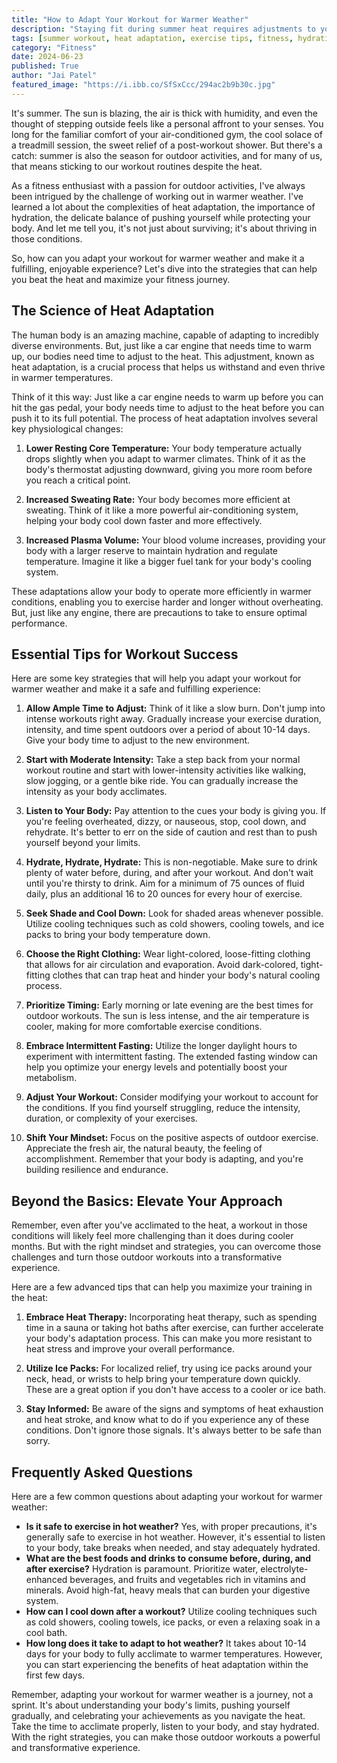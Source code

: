 ```yaml
---
title: "How to Adapt Your Workout for Warmer Weather"
description: "Staying fit during summer heat requires adjustments to your workout routine. This blog post explains the science of heat adaptation and provides practical tips on how to modify your exercises, stay hydrated, and prioritize safety while working out in warmer weather."
tags: [summer workout, heat adaptation, exercise tips, fitness, hydration, outdoor exercise, warm weather workout, health, wellness, summer fitness]
category: "Fitness"
date: 2024-06-23
published: True
author: "Jai Patel"
featured_image: "https://i.ibb.co/SfSxCcc/294ac2b9b30c.jpg"
---
```



It's summer. The sun is blazing, the air is thick with humidity, and even the thought of stepping outside feels like a personal affront to your senses.  You long for the familiar comfort of your air-conditioned gym, the cool solace of a treadmill session, the sweet relief of a post-workout shower. But there's a catch: summer is also the season for outdoor activities, and for many of us, that means sticking to our workout routines despite the heat.

As a fitness enthusiast with a passion for outdoor activities, I've always been intrigued by the challenge of working out in warmer weather.  I've learned a lot about the complexities of heat adaptation, the importance of hydration, the delicate balance of pushing yourself while protecting your body.  And let me tell you, it's not just about surviving; it's about thriving in those conditions.

So, how can you adapt your workout for warmer weather and make it a fulfilling, enjoyable experience?  Let's dive into the strategies that can help you beat the heat and maximize your fitness journey. 

##  The Science of Heat Adaptation

The human body is an amazing machine, capable of adapting to incredibly diverse environments. But, just like a car engine that needs time to warm up, our bodies need time to adjust to the heat.  This adjustment, known as heat adaptation, is a crucial process that helps us withstand and even thrive in warmer temperatures.  

Think of it this way:  Just like a car engine needs to warm up before you can hit the gas pedal, your body needs time to adjust to the heat before you can push it to its full potential.  The process of heat adaptation involves several key physiological changes:

1. **Lower Resting Core Temperature:**  Your body temperature actually drops slightly when you adapt to warmer climates.  Think of it as the body's thermostat adjusting downward, giving you more room before you reach a critical point.

2. **Increased Sweating Rate:** Your body becomes more efficient at sweating.  Think of it like a more powerful air-conditioning system,  helping your body cool down faster and more effectively.

3. **Increased Plasma Volume:** Your blood volume increases, providing your body with a larger reserve to maintain hydration and regulate temperature.  Imagine it like a bigger fuel tank for your body's cooling system.

These adaptations allow your body to operate more efficiently in warmer conditions, enabling you to exercise harder and longer without overheating.  But, just like any engine, there are precautions to take to ensure optimal performance.

##  Essential Tips for Workout Success

Here are some key strategies that will help you adapt your workout for warmer weather and make it a safe and fulfilling experience:

1. **Allow Ample Time to Adjust:**  Think of it like a slow burn. Don't jump into intense workouts right away.  Gradually increase your exercise duration, intensity, and time spent outdoors over a period of about 10-14 days.  Give your body time to adjust to the new environment.

2. **Start with Moderate Intensity:**  Take a step back from your normal workout routine and start with lower-intensity activities like walking, slow jogging, or a gentle bike ride. You can gradually increase the intensity as your body acclimates.

3. **Listen to Your Body:**  Pay attention to the cues your body is giving you. If you're feeling overheated, dizzy, or nauseous, stop, cool down, and rehydrate. It's better to err on the side of caution and rest than to push yourself beyond your limits.

4. **Hydrate, Hydrate, Hydrate:**  This is non-negotiable.  Make sure to drink plenty of water before, during, and after your workout.  And don't wait until you're thirsty to drink.  Aim for a minimum of 75 ounces of fluid daily, plus an additional 16 to 20 ounces for every hour of exercise.

5. **Seek Shade and Cool Down:**  Look for shaded areas whenever possible.  Utilize cooling techniques such as cold showers, cooling towels, and ice packs to bring your body temperature down.

6. **Choose the Right Clothing:**  Wear light-colored, loose-fitting clothing that allows for air circulation and evaporation. Avoid dark-colored, tight-fitting clothes that can trap heat and hinder your body's natural cooling process.

7. **Prioritize Timing:**  Early morning or late evening are the best times for outdoor workouts. The sun is less intense, and the air temperature is cooler, making for more comfortable exercise conditions.

8. **Embrace Intermittent Fasting:**  Utilize the longer daylight hours to experiment with intermittent fasting.  The extended fasting window can help you optimize your energy levels and potentially boost your metabolism.

9. **Adjust Your Workout:**  Consider modifying your workout to account for the conditions.  If you find yourself struggling, reduce the intensity, duration, or complexity of your exercises.

10.  **Shift Your Mindset:**  Focus on the positive aspects of outdoor exercise.  Appreciate the fresh air, the natural beauty, the feeling of accomplishment.  Remember that your body is adapting, and you're building resilience and endurance.

##  Beyond the Basics:  Elevate Your Approach

Remember, even after you've acclimated to the heat, a workout in those conditions will likely feel more challenging than it does during cooler months.  But with the right mindset and strategies, you can overcome those challenges and turn those outdoor workouts into a transformative experience.

Here are a few advanced tips that can help you maximize your training in the heat:

1. **Embrace Heat Therapy:**  Incorporating heat therapy, such as spending time in a sauna or taking hot baths after exercise, can further accelerate your body's adaptation process. This can make you more resistant to heat stress and improve your overall performance.

2. **Utilize Ice Packs:**  For localized relief, try using ice packs around your neck, head, or wrists to help bring your temperature down quickly.  These are a great option if you don't have access to a cooler or ice bath.

3. **Stay Informed:**  Be aware of the signs and symptoms of heat exhaustion and heat stroke, and know what to do if you experience any of these conditions.   Don't ignore those signals.  It's always better to be safe than sorry.

##  Frequently Asked Questions

Here are a few common questions about adapting your workout for warmer weather:

* **Is it safe to exercise in hot weather?** Yes, with proper precautions, it's generally safe to exercise in hot weather.  However, it's essential to listen to your body, take breaks when needed, and stay adequately hydrated.
* **What are the best foods and drinks to consume before, during, and after exercise?**  Hydration is paramount.  Prioritize water, electrolyte-enhanced beverages, and fruits and vegetables rich in vitamins and minerals.  Avoid high-fat, heavy meals that can burden your digestive system.
* **How can I cool down after a workout?** Utilize cooling techniques such as cold showers, cooling towels, ice packs, or even a relaxing soak in a cool bath.
* **How long does it take to adapt to hot weather?**  It takes about 10-14 days for your body to fully acclimate to warmer temperatures.  However, you can start experiencing the benefits of heat adaptation within the first few days.

Remember, adapting your workout for warmer weather is a journey, not a sprint. It's about understanding your body's limits, pushing yourself gradually, and celebrating your achievements as you navigate the heat.  Take the time to acclimate properly, listen to your body, and stay hydrated.  With the right strategies, you can make those outdoor workouts a  powerful and transformative experience. 